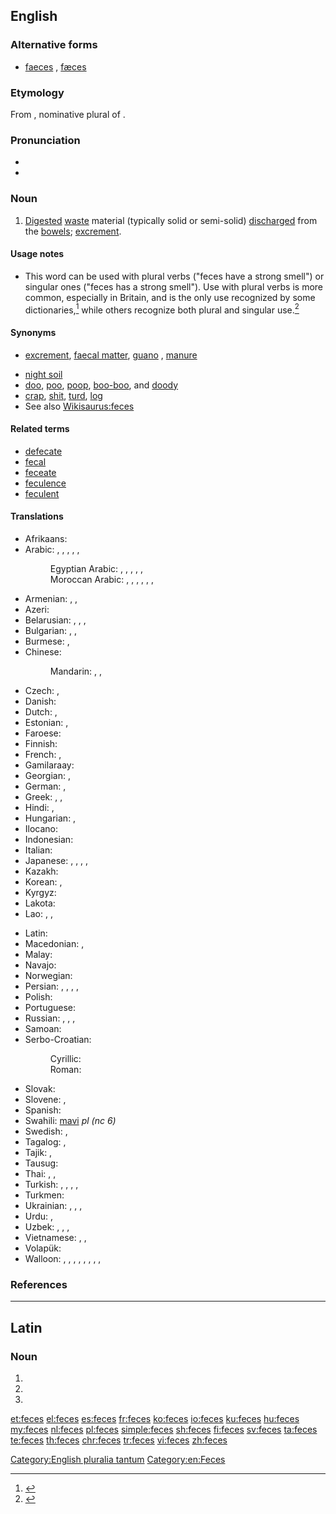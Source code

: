 ==English==
{{wikipedia}}

===Alternative forms===
* [[faeces]] {{qualifier|British}}, [[fæces]] {{qualifier|archaic}}

===Etymology===
From {{etyl|la|en}} {{m|la|faecēs}}, nominative plural of {{m|la|faex||residue, dregs}}.

===Pronunciation===
* {{IPA|/ˈfiːsiːz/|lang=en}}
* {{rhymes|iːsiz|lang=en}}

===Noun===
{{en-plural noun}} {{qualifier|North American spelling}}

# [[digested|Digested]] [[waste]] material (typically solid or semi-solid) [[discharge]]d from the [[bowel]]s; [[excrement]].

====Usage notes====
* This word can be used with plural verbs ("feces have a strong smell") or singular ones ("feces has a strong smell"). Use with plural verbs is more common, especially in Britain, and is the only use recognized by some dictionaries,<ref>{{R:Dictionary.com}}</ref> while others recognize both plural and singular use.<ref>{{R:TheFreeDictionary}}</ref>

====Synonyms====
* {{sense|discharged animal waste}} [[excrement]], [[faecal matter]], [[guano]] {{qualifier|of birds or bats only}}, [[manure]] {{qualifier|not used of human faeces}}
* [[night soil]] {{qualifier|euphemistic}}
* [[doo]], [[poo]], [[poop]], [[boo-boo]], and [[doody]] {{qualifier|euphemistic or hypocoristic}}
* [[crap]], [[shit]], [[turd]], [[log]] {{qualifier|vulgar}}
* See also [[Wikisaurus:feces]]

====Related terms====
* [[defecate]]
* [[fecal]]
* [[feceate]]
* [[feculence]]
* [[feculent]]

====Translations====
{{trans-top|digested waste material discharged from the bowels}}
* Afrikaans: {{t|af|ontlasting}}
* Arabic: {{t|ar|بِرَاز|m}}, {{t|ar|سَلْح|m}}, {{t+|ar|زُبْل|m}} {{qualifier|of animals}}, {{t|ar|رَوُث|m}} {{qualifier|of animals}}, {{t|ar|بَعْر|m}} {{qualifier|of animals}}, {{t|ar|فَضَلَات|f-p}}
*: Egyptian Arabic: {{t|arz|براز|m-p|tr=buraaz}}, {{t|arz|فضلات|f-p|tr=faḍalaat}}, {{t|arz|زبل|m|tr=zebl|sc=Arab}} {{qualifier|of birds}}, {{t|arz|جلة|f|tr=gela|sc=Arab}} {{qualifier|of livestock}}, {{t|arz|خرا|m|tr=xara|sc=Arab}} {{qualifier|vulgar}}, {{t|arz|كاكا|f|tr=kaka|sc=Arab}} {{qualifier|childish}}
*: Moroccan Arabic: {{t|ary|جروج|tr=xruj}} {{qualifier|polite}}, {{t|ary|كاكا|tr=kaka}} {{qualifier|childish}}, {{t|ary|زبل|tr=zbel}} {{qualifier|somewhat vulgar}}, {{t|ary|بزق|tr=bzaq}} {{qualifier|of birds}}, {{t|ary|بريو|tr=berriw}} {{qualifier|of sheep, camels}}, {{t|ary|خضار|tr=xedar}} {{qualifier|of bovines}}, {{t|ary|رود|tr=roud}} {{qualifier|of equines}}
* Armenian: {{t+|hy|կղանք}}, {{t+|hy|կղկղանք}}, {{t+|hy|արտաթորանք}}
* Azeri: {{t|az|nəcis}}
* Belarusian: {{t|be|фека́ліі|f-p|sc=Cyrl}}, {{t|be|спаражне́ння|n-p|sc=Cyrl}}, {{t|be|экскрыме́нты|m-p|sc=Cyrl}}, {{t|be|кал|m|sc=Cyrl}}
* Bulgarian: {{t|bg|фека́лии|f-p|sc=Cyrl}}, {{t+|bg|екскреме́нти|m-p|sc=Cyrl}}, {{t|bg|изпражнение|alt=изпражне́ния|n-p}}
* Burmese: {{t|my|ချေး|sc=Mymr}}, {{t+|my|မစင်|sc=Mymr}}
* Chinese:
*: Mandarin: {{t+|cmn|粪|tr=fèn|sc=Hani}}, {{t+|cmn|粪便|tr=fènbiàn|sc=Hani}}, {{t+|cmn|屎|tr=shǐ|sc=Hani}}
* Czech: {{t+|cs|stolice|f}}, {{t+|cs|výkal|m}}
* Danish: {{t+|da|afføring|c}}
* Dutch: {{t+|nl|faeces|p}}, {{t+|nl|uitwerpselen|n}}
* Estonian: {{t|et|fekaalid|p}}, {{t+|et|roe}}
* Faroese: {{t|fo|skarn|n}}
* Finnish: {{t+|fi|uloste}}
* French: {{t+|fr|fèces|f-p}}, {{t+|fr|excrément|m}}
* Gamilaraay: {{t|kld|guna}}
* Georgian: {{t|ka|ფეკალია}}, {{t|ka|განავალი}}
* German: {{t+|de|Fäkalien|f-p}}, {{t+|de|Kot|m}}
* Greek: {{t+|el|περιττώματα|n-p}}, {{t+|el|κόπρανα|n-p}}, {{qualifier|obscene}} {{t+|el|σκατά|n-p}}
* Hindi: {{t|hi|टट्टी|tr=ṭaṭṭī}}, {{t|hi|मल|tr=mal}}
* Hungarian: {{t+|hu|széklet}}, {{t+|hu|ürülék}}
* Ilocano: {{t|ilo|takki}}
* Indonesian: {{t+|id|tinja}}
* Italian: {{t+|it|feci|f-p}}
* Japanese: {{t+|ja|糞|tr=[[ふん]], fun|sc=Jpan}}, {{t|ja|糞便|tr=[[ふんべん]], funben|sc=Jpan}}, {{t+|ja|大便|tr=[[だいべん]], daiben|sc=Jpan}}, {{t+|ja|うんこ|tr=unko|sc=Jpan}}, {{t+|ja|うんち|tr=unchi|sc=Jpan}}
* Kazakh: {{t|kk|нысап|sc=Cyrl}}
* Korean: {{t+|ko|똥|sc=Kore}}, {{t+|ko|뒤|sc=Kore}} {{qualifier|euphemism}}
* Kyrgyz: {{t+|ky|фекалия|sc=Cyrl}}
* Lakota: {{t|lkt|čheslí}}
* Lao: {{t|lo|ອາຈົມ|sc=Laoo}}, {{t|lo|ອຸດຈາຣະ|sc=Laoo}}, {{t+|lo|ຂີ້|sc=Laoo}}
{{trans-mid}}
* Latin: {{t|la|faeces}}
* Macedonian: {{t|mk|измет|m}}, {{t|mk|екскреме́нт|m}}
* Malay: {{t+|ms|tinja}}
* Navajo: {{t|nv|chąąʼ}}
* Norwegian: {{t+|no|avføring}}
* Persian: {{t+|fa|گه|tr=goh|sc=fa-Arab}}, {{t+|fa|ان|tr=an|sc=fa-Arab}}, {{t+|fa|پهن|tr=pehen|sc=fa-Arab}}, {{t+|fa|مدفوع|tr=madfu'|sc=fa-Arab}}, {{t+|fa|براز|tr=borâz|sc=fa-Arab}}
* Polish: {{t+|pl|kał|m}}
* Portuguese: {{t+|pt|fezes|f-p}}
* Russian: {{t+|ru|испражнение|alt=испражне́ния|n-p}}, {{t+|ru|экскремент|alt=экскреме́нты|m-p}}, {{t+|ru|кал|m}} {{qualifier|medicine}}, {{t+|ru|фека́лии|f-p}}
* Samoan: {{t|sm|tae}}
* Serbo-Croatian:
*: Cyrillic: {{t|sh|измет|m}}
*: Roman: {{t+|sh|izmet|m}}
* Slovak: {{t|sk|výkal|m}}
* Slovene: {{t|sl|iztrebek|m}}, {{t+|sl|blato|n}}
* Spanish: {{t|es|heces|f-p}}
* Swahili: [[mavi]] ''pl (nc 6)''
* Swedish: {{t+|sv|avföring}}, {{t+|sv|träck}}
* Tagalog: {{t+|tl|tae}}, {{t|tl|dumi}}
* Tajik: {{t|tg|саргин|sc=Cyrl}}, {{t|tg|наҷосат|sc=Cyrl}}
* Tausug: {{t|tsg|tay'}}
* Thai: {{t|th|อาจม|tr=aa-jom|sc=Thai}}, {{t+|th|อุจจาระ|tr=ùt-jaa-rá|sc=Thai}}, {{t+|th|ขี้|tr=kêe|sc=Thai}}
* Turkish: {{t+|tr|bok}}, {{t+|tr|fışkı}}, {{t+|tr|dışkı}}, {{t+|tr|kaka}}, {{t+|tr|pislik}}
* Turkmen: {{t|tk|bok}}
* Ukrainian: {{t|uk|фека́лії|f-p|sc=Cyrl}}, {{t|uk|ви́порожнення|n|sc=Cyrl}}, {{t|uk|екскреме́нти|m-p|sc=Cyrl}}, {{t|uk|кал|m|sc=Cyrl}}
* Urdu: {{t|ur|باٹھروم|tr=bathrum}}, {{t|ur|پا خانہ|tr=pā ḵẖānā}}
* Uzbek: {{t+|uz|kal}}, {{t+|uz|axlat}}, {{t+|uz|najas}}, {{t+|uz|tezak}}
* Vietnamese: {{t+|vi|cặn}}, {{t|vi|chất lắng}}, {{t+|vi|phân}}
* Volapük: {{t+|vo|jiedot}}
* Walloon: {{t|wa|crotes}} {{qualifier|gneneral, neutral}}, {{t|wa|caca}} {{qualifier|polite}}, {{t+|wa|stron}} {{qualifier|used of animals, or impolitely of humans}}, {{t+|wa|flate}} {{qualifier|of bovines}}, {{t+|wa|polene}} {{qualifier|of poultry}}, {{t|wa|crotin}} {{qualifier|of equines}}, {{t|wa|petale}}, {{t|wa|pecale}} {{qualifier|of rabbits, small ruminants}}, {{t|wa|crotale}} {{qualifier|of rabbits, small ruminants}}
{{trans-bottom}}

===References===
<references/>

[[Category:English pluralia tantum]]
[[Category:en:Feces]]

----

==Latin==

===Noun===
{{la-noun-form|fecēs}}

# {{inflection of|fex||nom|p|lang=la}}
# {{inflection of|fex||acc|p|lang=la}}
# {{inflection of|fex||voc|p|lang=la}}

[[et:feces]]
[[el:feces]]
[[es:feces]]
[[fr:feces]]
[[ko:feces]]
[[io:feces]]
[[ku:feces]]
[[hu:feces]]
[[my:feces]]
[[nl:feces]]
[[pl:feces]]
[[simple:feces]]
[[sh:feces]]
[[fi:feces]]
[[sv:feces]]
[[ta:feces]]
[[te:feces]]
[[th:feces]]
[[chr:feces]]
[[tr:feces]]
[[vi:feces]]
[[zh:feces]]